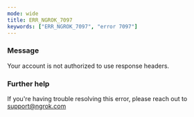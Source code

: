 ```yaml
---
mode: wide
title: ERR_NGROK_7097
keywords: ["ERR_NGROK_7097", "error 7097"]
---
```


### Message

Your account is not authorized to use response headers.

### Further help

If you're having trouble resolving this error, please reach out to [support@ngrok.com](mailto:support@ngrok.com?subject=Help%20with%20ERR_NGROK_7097)
